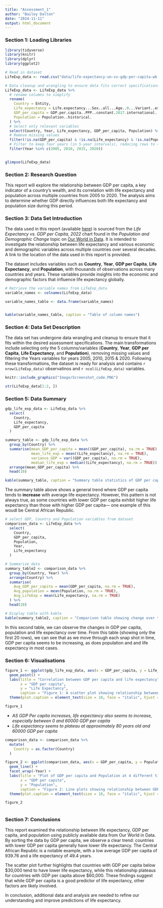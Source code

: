 ```yaml
---
title: "Assessment_1"
author: "Bailey Dalton"
date: "2024-11-11"
output: html_document
---
```


### Section 1: Loading Libraries

```r
library(tidyverse)
library(knitr)
library(dplyr)
library(ggplot2)
```

```r

# Read in dataset 
LifeExp_data <- read.csv("data/life-expectancy-un-vs-gdp-per-capita-wb.csv")

# Data cleanup and wrangling to ensure data fits correct specifications for assessment 1
LifeExp_data <- LifeExp_data %>%
  # rename columns to simplify
  rename(
    Country = Entity,
    Life_expectancy = Life.expectancy...Sex..all...Age..0...Variant..estimates,
    GDP_per_capita = GDP.per.capita..PPP..constant.2017.international...,
    Population = Population..historical.
  ) %>% 
  # Select only relevant variables 
  select(Country, Year, Life_expectancy, GDP_per_capita, Population) %>% 
  # Remove missing values 
  filter(!is.na(GDP_per_capita) & !is.na(Life_expectancy) & !is.na(Population)) %>% 
  # Filter to keep four years (in 5-year intervals), reducing rows to < 1000
  filter(Year %in% c(2005, 2010, 2015, 2020))
  

glimpse(LifeExp_data)
```


### Section 2: Research Question 

This report will explore the relationship between GDP per capita, a key indicator of a country's wealth, and its correlation with life expectancy and population across multiple countries from 2005 to 2020. The analysis aims to determine whether GDP directly influences both life expectancy and population size during this period.


### Section 3: Data Set Introduction

The data used in this report (available [here](https://ourworldindata.org/life-expectancy)) is sourced from the _Life Expectancy vs. GDP per Capita, 2022_ chart found in the _Population and Demographic Change_ topic on [Our World in Data](https://ourworldindata.org/). It is intended to investigate the relationship between life expectancy and various economic and demographic variables across multiple countries over several decades. A link to the location of the data used in this report is provided. 

The dataset includes variables such as **Country**, **Year**, **GDP per Capita**, **Life Expectancy**, and **Population**, with thousands of observations across many countries and years. These variables provide insights into the economic and demographic factors that influence life expectancy globally.

```r

# Retrieve the variable names from LifeExp_data
variable_names <- colnames(LifeExp_data)

variable_names_table <- data.frame(variable_names)


kable(variable_names_table, caption = "Table of column names")
```


### Section 4: Data Set Description 


The data set has undergone data wrangling and cleanup to ensure that it fits within the desired assessment specifications. The main transformations include selecting only the 5 columns/variables (**Country**, **Year**, **GDP per Capita**, **Life Expectancy**, and **Population**), removing missing values and filtering the Years variables for years 2005, 2010, 2015 & 2020. Following these transformations, the dataset is ready for analysis and contains `r nrow(LifeExp_data)` observatinos and `r ncol(LifeExp_data)` variables. 

```r
knitr::include_graphics("Image/Screenshot_code.PNG")
```

```r
str(LifeExp_data[1:2, ])
```

### Section 5: Data Summary

```r
gdp_life_exp_data <- LifeExp_data %>% 
  select(
    Country, 
    Life_expectancy, 
    GDP_per_capita
  )

summary_table <- gdp_life_exp_data %>% 
  group_by(Country) %>% 
  summarise(mean_GDP_per_capita = mean((GDP_per_capita), na.rm = TRUE),
            mean_life_exp = mean((Life_expectancy), na.rm = TRUE), 
            variance_GDP = var((GDP_per_capita), na.rm = TRUE), 
            median_life_exp = median((Life_expectancy), na.rm = TRUE)) %>% 
  arrange(mean_GDP_per_capita) %>% 
  head(10)

kable(summary_table, caption = "Summary table statistics of GDP per capita and Life expectancy by country")
```

The summary table above shows a general trend where GDP per capita tends to **increase** with average life expectancy. However, this pattern is not always true, as some countries with lower GDP per capita exhibit higher life expectancy than those with higher GDP per capita— one example of this woudl be Central African Republic. 


```r
# select GDP, Country and Population variables from dataset 
comparison_data <- LifeExp_data %>% 
  select(
    Country, 
    GDP_per_capita, 
    Population,
    Year, 
    Life_expectancy
  )

# Summarize data
summary_table2 <- comparison_data %>% 
  group_by(Country, Year) %>% 
  arrange(Country) %>% 
  summarise(
    Avg_GDP_per_capita = mean(GDP_per_capita, na.rm = TRUE),
    Avg_population = mean(Population, na.rm = TRUE),
    Avg_LifeExp = mean(Life_expectancy, na.rm = TRUE)
  ) %>% 
  head(20)

# Display table with kable
kable(summary_table2, caption = "Comparison table showing change over time of GDP, Life Expectancy and population in each country")
```

In this second table, we can observe the changes in GDP per capita, population and life expectancy over time. From this table (showing only the first 20 rows), we can see that as we move through each snap shot in time, GDP per capita seems to be increasing, as does population and and life expectancy in most cases. 


### Section 6: Visualisations 

```r
figure_1 <- ggplot(gdp_life_exp_data, aes(x = GDP_per_capita, y = Life_expectancy)) + 
  geom_point() +
  labs(title = "Correlation between GDP per capita and life expectancy", 
       x = "GDP per capita", 
       y = "Life Expectancy",
       caption = "Figure 1: A scatter plot showing relationship between GDP per capita and life expectancy") + 
  theme(plot.caption = element_text(size = 10, face = "italic", hjust = 0.5))

figure_1
```

* *_AS GDP Per capita increases, life expectancy also seems to increase, especially between 0 and 60000 GDP per capita_*
* *_Life expectancy seems to plateau at approximately 80 years old and 60000 GDP per capita_* 

```r

comparison_data <- comparison_data %>% 
  mutate(
    Country = as.factor(Country)
  )

figure_2 <- ggplot(comparison_data, aes(x = GDP_per_capita, y = Population)) + 
  geom_line() + 
  facet_wrap(~Year) +
  labs(title = "Plot of GDP per capita and Population at 4 different time points", 
       x = "GDP per capita", 
       y = "Population",
       caption = "Figure 2: Line plots showing relationship between GDP per capita and Population over time") + 
  theme(plot.caption = element_text(size = 10, face = "italic", hjust = 0.5))

figure_2
  
```


### Section 7: Conclusions

This report examined the relationship between life expectancy, GDP per capita, and population using publicly available data from Our World in Data. By sorting the data by GDP per capita, we observe a clear trend: countries with lower GDP per capita generally have lower life expectancy. The Central African Republic is a notable example, with a low average GDP per capita of 939.76 and a life expectancy of 49.4 years.

The scatter plot further highlights that countries with GDP per capita below \$30,000 tend to have lower life expectancy, while this relationship plateaus for countries with GDP per capita above \$60,000. These findings suggest that while GDP per capita is a good predictor of life expectancy, other factors are likely involved.

In conclusion, additional data and analysis are needed to refine our understanding and improve predictions of life expectancy.